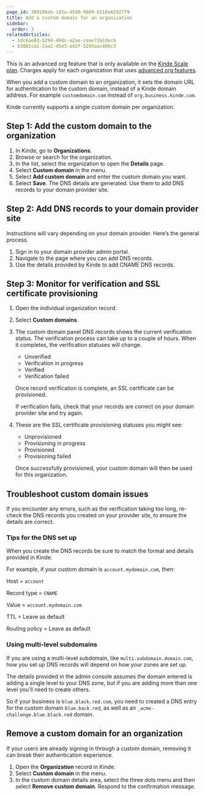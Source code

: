 ```yaml
---
page_id: 309186eb-1d2a-45d0-9089-b516e65927f9
title: Add a custom domain for an organization
sidebar:
  order: 3
relatedArticles:
  - 1dc6ae8d-b294-468c-a2ae-ceae7261decb
  - b3081ca1-2aa1-45e3-a42f-5295aac49bc3
---
```


<Aside type="upgrade">

This is an advanced org feature that is only available on the [Kinde Scale plan](https://kinde.com/pricing/). Charges apply for each organization that uses [advanced org features](/authenticate/custom-configurations/advanced-organization/).

</Aside>

When you add a custom domain to an organization, it sets the domain URL for authentication to the custom domain, instead of a Kinde domain address. For example `customdomain.com` instead of `org.business.kinde.com`.

Kinde currently supports a single custom domain per organization.

## Step 1: Add the custom domain to the organization

1. In Kinde, go to **Organizations**.
2. Browse or search for the organization.
3. In the list, select the organization to open the **Details** page. 
4. Select **Custom domain** in the menu.
5. Select **Add custom domain** and enter the custom domain you want.
6. Select **Save**. The DNS details are generated. Use them to add DNS records to your domain provider site.

## Step 2: Add DNS records to your domain provider site

Instructions will vary depending on your domain provider. Here’s the general process. 

1. Sign in to your domain provider admin portal.
2. Navigate to the page where you can add DNS records. 
3. Use the details provided by Kinde to add CNAME DNS records.

## Step 3: Monitor for verification and SSL certificate provisioning

1. Open the individual organization record.
2. Select **Custom domains**.
3. The custom domain panel DNS records shows the current verification status. The verification process can take up to a couple of hours. When it completes, the verification statuses will change.
    - Unverified
    - Verification in progress
    - Verified
    - Verification failed
    
    Once record verification is complete, an SSL certificate can be provisioned. 
    
    If verification fails, check that your records are correct on your domain provider site and try again.
    
5. These are the SSL certificate provisioning statuses you might see:
    - Unprovisioned
    - Provisioning in progress
    - Provisioned
    - Provisioning failed
    
    Once successfully provisioned, your custom domain will then be used for this organization. 
    

## Troubleshoot custom domain issues

If you encounter any errors, such as the verification taking too long, re-check the DNS records you created on your provider site, to ensure the details are correct.

### Tips for the DNS set up

When you create the DNS records be sure to match the format and details provided in Kinde. 

For example, if your custom domain is `account.mydomain.com`, then:

Host = `account`

Record type = `CNAME`

Value = `account.mydomain.com`

TTL = Leave as default

Routing policy = Leave as default

### Using multi-level subdomains

If you are using a multi-level subdomain, like `multi.subdomain.domain.com`, how you set up DNS records will depend on how your zones are set up. 

The details provided in the admin console assumes the domain entered is adding a single level to your DNS zone, but if you are adding more than one level you’ll need to create others.

So if your business is `blue.black.red.com`, you need to created a DNS entry for the custom domain `blue.back.red`, as well as an `_acme-challenge.blue.black.red` domain.

## Remove a custom domain for an organization

<Aside type="warning">

If your users are already signing in through a custom domain, removing it can break their authentication experience.

</aside>

1. Open the **Organization** record in Kinde.
2. Select **Custom domain** in the menu.
3. In the custom domain details area, select the three dots menu and then select **Remove custom domain**. Respond to the confirmation message.
